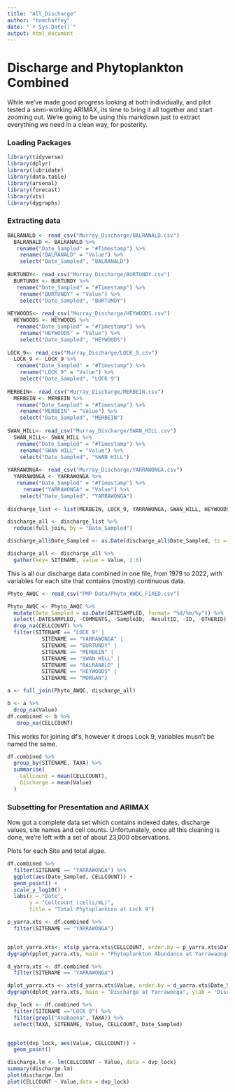 ```yaml
---
title: "All_Discharge"
author: "tomchaffey"
date: "`r Sys.Date()`"
output: html_document
---
```


# Discharge and Phytoplankton Combined

While we've made good progress looking at both individually, and pilot tested a semi-working ARIMAX, its time to bring it all together and start zooming out. We're going to be using this markdown just to extract everything we need in a clean way, for posterity.

### Loading Packages

```r
library(tidyverse)
library(dplyr)
library(lubridate)
library(data.table)
library(arsenal)
library(forecast)
library(xts)
library(dygraphs)
```

### Extracting data

```r
BALRANALD <- read_csv("Murray_Discharge/BALRANALD.csv")
  BALRANALD <- BALRANALD %>%
   rename("Date_Sampled" = "#Timestamp") %>%
    rename("BALRANALD" = "Value") %>%
    select("Date_Sampled", "BALRANALD")
   
BURTUNDY<- read_csv("Murray_Discharge/BURTUNDY.csv")
  BURTUNDY <- BURTUNDY %>%
   rename("Date_Sampled" = "#Timestamp") %>%
    rename("BURTUNDY" = "Value") %>%
    select("Date_Sampled", "BURTUNDY")
   
HEYWOODS<- read_csv("Murray_Discharge/HEYWOODS.csv")
  HEYWOODS <- HEYWOODS %>%
   rename("Date_Sampled" = "#Timestamp") %>%
    rename("HEYWOODS" = "Value") %>%
    select("Date_Sampled", "HEYWOODS")
   
LOCK_9<- read_csv("Murray_Discharge/LOCK_9.csv")
  LOCK_9 <- LOCK_9 %>%
   rename("Date_Sampled" = "#Timestamp") %>%
    rename("LOCK 9" = "Value") %>%
    select("Date_Sampled", "LOCK 9")
   
MERBEIN<- read_csv("Murray_Discharge/MERBEIN.csv")
  MERBEIN <- MERBEIN %>%
   rename("Date_Sampled" = "#Timestamp") %>%
    rename("MERBEIN" = "Value") %>%
    select("Date_Sampled", "MERBEIN")
   
SWAN_HILL<- read_csv("Murray_Discharge/SWAN_HILL.csv")
  SWAN_HILL<- SWAN_HILL %>%
   rename("Date_Sampled" = "#Timestamp") %>%
    rename("SWAN HILL" = "Value") %>%
    select("Date_Sampled", "SWAN HILL")
   
YARRAWONGA<- read_csv("Murray_Discharge/YARRAWONGA.csv")
  YARRAWONGA <- YARRAWONGA %>%
   rename("Date_Sampled" = "#Timestamp") %>%
     rename("YARRAWONGA" = "Value") %>%
    select("Date_Sampled", "YARRAWONGA")
  
discharge_list <- list(MERBEIN, LOCK_9, YARRAWONGA, SWAN_HILL, HEYWOODS, BALRANALD, BURTUNDY) 

discharge_all <- discharge_list %>%
  reduce(full_join, by = "Date_Sampled")

discharge_all$Date_Sampled <- as.Date(discharge_all$Date_Sampled, tz = "")

discharge_all <- discharge_all %>%
  gather(key= SITENAME, value = Value, 2:8)

```

This is all our discharge data combined in one file, from 1979 to 2022, with variables for each site that contains (mostly) continuous data.

```r
Phyto_AWQC <- read_csv("PMP Data/Phyto_AWQC_FIXED.csv")

Phyto_AWQC <- Phyto_AWQC %>% 
  mutate(Date_Sampled = as.Date(DATESAMPLED, format= "%d/%m/%y")) %>%
  select(-DATESAMPLED, -COMMENTS, -SampleID, -ResultID, -ID, -OTHERID) %>%
  drop_na(CELLCOUNT) %>%
  filter(SITENAME == "LOCK 9" | 
           SITENAME == "YARRAWONGA" |
           SITENAME == "BURTUNDY" |
           SITENAME == "MERBEIN" |
           SITENAME == "SWAN HILL" |
           SITENAME == "BALRANALD" |
           SITENAME == "HEYWOODS" |
           SITENAME == "MORGAN")

```

```r
a <- full_join(Phyto_AWQC, discharge_all)

b <- a %>%
  drop_na(Value)
df.combined <- b %>%
   drop_na(CELLCOUNT)
```

This works for joining df's, however it drops Lock 9, variables musn't be named the same.

```r
df.combined %>%
  group_by(SITENAME, TAXA) %>%
  summarise(
    Cellcount = mean(CELLCOUNT),
    Discharge = mean(Value)
  )
```
### Subsetting for Presentation and ARIMAX

Now got a complete data set which contains indexed dates, discharge values, site names and cell counts. Unfortunately, once all this cleaning is done, we're left with a set of about 23,000 observations. 

Plots for each Site and total algae. 

```r
df.combined %>% 
  filter(SITENAME == "YARRAWONGA") %>%
  ggplot(aes(Date_Sampled, CELLCOUNT)) +
  geom_point() +
  scale_y_log10() + 
  labs(x = "Date",
       y = "Cellcount (cells/mL)",
       title = "Total Phytoplankton at Lock 9")
```


```r
p_yarra.xts <- df.combined %>%
  filter(SITENAME == "YARRAWONGA")


pplot_yarra.xts<- xts(p_yarra.xts$CELLCOUNT, order.by = p_yarra.xts$Date_Sampled)
dygraph(pplot_yarra.xts, main = "Phytoplankton Abundance at Yarrawaonga", ylab = "Cells/mL")

d_yarra.xts <- df.combined %>%
  filter(SITENAME == "YARRAWONGA")

dplot_yarra.xts <- xts(d_yarra.xts$Value, order.by = d_yarra.xts$Date_Sampled)
dygraph(dplot_yarra.xts, main = "Discharge at Yarrawonga", ylab = "Discharge [cumec]")
```

```r
dvp_lock <- df.combined %>%
  filter(SITENAME =="LOCK 9") %>%
  filter(grepl("Anabaena", TAXA)) %>%
  select(TAXA, SITENAME, Value, CELLCOUNT, Date_Sampled)


ggplot(dvp_lock, aes(Value, CELLCOUNT)) +
  geom_point()
```
```r
discharge.lm <- lm(CELLCOUNT ~ Value, data = dvp_lock)
summary(discharge.lm)
plot(discharge.lm)
plot(CELLCOUNT ~ Value,data = dvp_lock)
```

